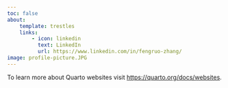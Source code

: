 ```yaml
---
toc: false
about:
    template: trestles
    links:
        - icon: linkedin
          text: LinkedIn
          url: https://www.linkedin.com/in/fengruo-zhang/ 
image: profile-picture.JPG
---
```




To learn more about Quarto websites visit <https://quarto.org/docs/websites>.
